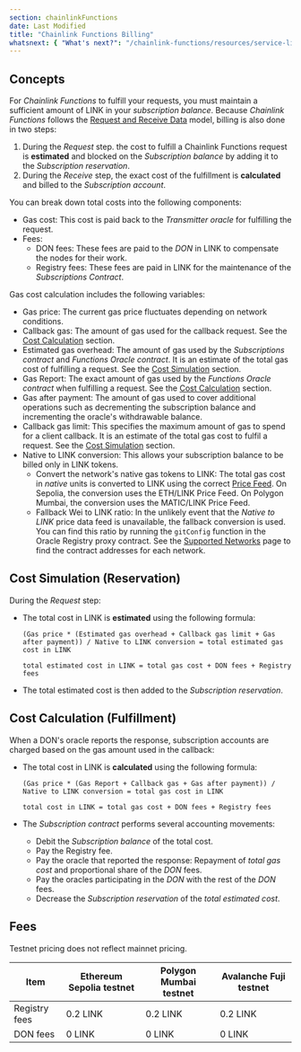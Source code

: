 ```yaml
---
section: chainlinkFunctions
date: Last Modified
title: "Chainlink Functions Billing"
whatsnext: { "What's next?": "/chainlink-functions/resources/service-limits" }
---
```



## Concepts

For _Chainlink Functions_ to fulfill your requests, you must maintain a sufficient amount of LINK in your _subscription balance_. Because _Chainlink Functions_ follows the [Request and Receive Data](/chainlink-functions/resources/concepts) model, billing is also done in two steps:

1. During the _Request_ step. the cost to fulfill a Chainlink Functions request is **estimated** and blocked on the _Subscription balance_ by adding it to the _Subscription reservation_.
1. During the _Receive_ step, the exact cost of the fulfillment is **calculated** and billed to the _Subscription account_.

You can break down total costs into the following components:

- Gas cost: This cost is paid back to the _Transmitter oracle_ for fulfilling the request.
- Fees:
  - DON fees: These fees are paid to the _DON_ in LINK to compensate the nodes for their work.
  - Registry fees: These fees are paid in LINK for the maintenance of the _Subscriptions Contract_.

Gas cost calculation includes the following variables:

- Gas price: The current gas price fluctuates depending on network conditions.
- Callback gas: The amount of gas used for the callback request. See the [Cost Calculation](#cost-calculation-fulfillment) section.
- Estimated gas overhead: The amount of gas used by the _Subscriptions contract_ and _Functions Oracle contract_. It is an estimate of the total gas cost of fulfilling a request. See the [Cost Simulation](#cost-simulation-reservation) section.
- Gas Report: The exact amount of gas used by the _Functions Oracle contract_ when fulfilling a request. See the [Cost Calculation](#cost-calculation-fulfillment) section.
- Gas after payment: The amount of gas used to cover additional operations such as decrementing the subscription balance and incrementing the oracle's withdrawable balance.
- Callback gas limit: This specifies the maximum amount of gas to spend for a client callback. It is an estimate of the total gas cost to fulfil a request. See the [Cost Simulation](#cost-simulation-reservation) section.
- Native to LINK conversion: This allows your subscription balance to be billed only in LINK tokens.
  - Convert the network's native gas tokens to LINK: The total gas cost in _native_ units is converted to LINK using the correct [Price Feed](/data-feeds/price-feeds/addresses). On Sepolia, the conversion uses the ETH/LINK Price Feed. On Polygon Mumbai, the conversion uses the MATIC/LINK Price Feed.
  - Fallback Wei to LINK ratio: In the unlikely event that the _Native to LINK_ price data feed is unavailable, the fallback conversion is used. You can find this ratio by running the `gitConfig` function in the Oracle Registry proxy contract. See the [Supported Networks](/chainlink-functions/supported-networks) page to find the contract addresses for each network.

## Cost Simulation (Reservation)

During the _Request_ step:

- The total cost in LINK is **estimated** using the following formula:

  ```
  (Gas price * (Estimated gas overhead + Callback gas limit + Gas after payment)) / Native to LINK conversion = total estimated gas cost in LINK

  total estimated cost in LINK = total gas cost + DON fees + Registry fees
  ```

- The total estimated cost is then added to the _Subscription reservation_.

## Cost Calculation (Fulfillment)

When a DON's oracle reports the response, subscription accounts are charged based on the gas amount used in the callback:

- The total cost in LINK is **calculated** using the following formula:

  ```
  (Gas price * (Gas Report + Callback gas + Gas after payment)) / Native to LINK conversion = total gas cost in LINK

  total cost in LINK = total gas cost + DON fees + Registry fees
  ```

- The _Subscription contract_ performs several accounting movements:
  - Debit the _Subscription balance_ of the total cost.
  - Pay the Registry fee.
  - Pay the oracle that reported the response: Repayment of _total gas cost_ and proportional share of the _DON_ fees.
  - Pay the oracles participating in the _DON_ with the rest of the _DON_ fees.
  - Decrease the _Subscription reservation_ of the _total estimated cost_.

## Fees

<Aside type="note">Testnet pricing does not reflect mainnet pricing.</Aside>

| Item          | Ethereum Sepolia testnet | Polygon Mumbai testnet | Avalanche Fuji testnet |
| ------------- | ------------------------ | ---------------------- | ---------------------- |
| Registry fees | 0.2 LINK                 | 0.2 LINK               | 0.2 LINK               |
| DON fees      | 0 LINK                   | 0 LINK                 | 0 LINK                 |
